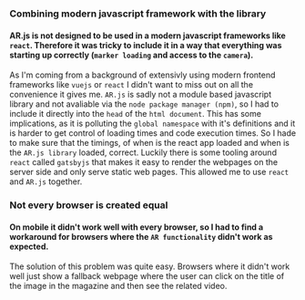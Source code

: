 <title>Augmented Reality | Portfolio</title>

### Combining modern javascript framework with the library
#### AR.js is not designed to be used in a modern javascript frameworks like `react`. Therefore it was tricky to include it in a way that everything was starting up correctly (`marker loading` and access to the `camera`).

As I'm coming from a background of extensivly using modern frontend frameworks like `vuejs` or
`react` I didn't want to miss out on all the convenience it gives me.
`AR.js` is sadly not a module based javascript library and not avaliable via the
`node package manager (npm)`, so I had to include it directly into the `head` of the `html document`.
This has some implications, as it is polluting the `global namespace` with it's definitions and it
is harder to get control of loading times and code execution times. So I hade to make sure that the
timings, of when is the react app loaded and when is the `AR.js library` loaded, correct. Luckily
there is some tooling around `react` called `gatsbyjs` that makes it easy to render the webpages on
the server side and only serve static web pages. This allowed me to use `react` and `AR.js` together.


### Not every browser is created equal
#### On mobile it didn't work well with every browser, so I had to find a workaround for browsers where the `AR functionality` didn't work as expected.

The solution of this problem was quite easy. Browsers where it didn't work well just show a fallback
webpage where the user can click on the title of the image in the magazine and then see the related
video.
